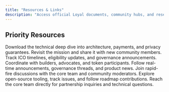 ```yaml
---
title: "Resources & Links"
description: "Access official Loyal documents, community hubs, and research references."
---
```


## Priority Resources

<CardGroup cols={2}>
<Card title="Litepaper" icon="book" href="resources/Litepaper.pdf">
  Download the technical deep dive into architecture, payments, and privacy guarantees.
</Card>
<Card title="Manifesto" icon="scroll" href="https://askloyal.com">
  Revisit the mission and share it with new community members.
</Card>
<Card title="MetaDAO Portal" icon="rocket" href="https://metadao.fi">
  Track ICO timelines, eligibility updates, and governance announcements.
</Card>
<Card title="Discord Hub" icon="discord" href="https://discord.gg/HSeXaVhzWU">
  Coordinate with builders, advocates, and token participants.
</Card>
<Card title="Official X Account" icon="twitter" href="https://x.com/loyal_hq">
  Follow real-time announcements, governance threads, and product news.
</Card>
<Card title="Telegram Chat" icon="paper-plane" href="https://t.me/loyal_tgchat">
  Join rapid-fire discussions with the core team and community moderators.
</Card>
<Card title="GitHub" icon="github" href="https://github.com/loyal-labs">
  Explore open-source tooling, track issues, and follow roadmap contributions.
</Card>
<Card title="Email Support" icon="envelope" href="mailto:main@askloyal.com">
  Reach the core team directly for partnership inquiries and technical questions.
</Card>
</CardGroup>
